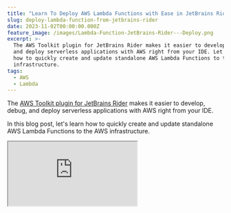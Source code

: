 ```yaml
---
title: "Learn To Deploy AWS Lambda Functions with Ease in JetBrains Rider"
slug: deploy-lambda-function-from-jetbrains-rider
date: 2023-11-02T00:00:00.000Z
feature_image: /images/Lambda-Function-JetBrains-Rider---Deploy.png
excerpt: >-
  The AWS Toolkit plugin for JetBrains Rider makes it easier to develop, debug,
  and deploy serverless applications with AWS right from your IDE. Let's learn
  how to quickly create and update standalone AWS Lambda Functions to the AWS
  infrastructure.
tags:
  - AWS
  - Lambda
---
```

The [AWS Toolkit plugin for JetBrains Rider](https://docs.aws.amazon.com/toolkit-for-jetbrains/latest/userguide/getting-started.html) makes it easier to develop, debug, and deploy serverless applications with AWS right from your IDE.

In this blog post, let's learn how to quickly create and update standalone AWS Lambda Functions to the AWS infrastructure.

<iframe src="https://www.youtube.com/embed/gKrqXshsZZQ?feature=oembed" />

_This article is sponsored by AWS and is part of my [_AWS Series_](/blog/tag/aws/)._

## Deploy New Lambda Function From Rider

To create a new Lambda Function in AWS Infrastructure from JetBrains Rider IDE, navigate to the AWS Toolkit → Lambda.

Right-click on the Lambda section for the option to 'Create new AWS Lambda' function, as shown in the screenshot below.

<Figure src="/images/image-23.png" caption="Create new AWS Lambda Function using the AWS Toolkit in JetBrains Rider." />

Selecting the 'Create new AWS Lambda' option, prompts up a new 'Create Function' dialog in JetBrains Rider IDE.

This requires the information to create the new Lambda Function. Specify the Name and Description for the new Lambda function.

For the Handler, specify the Lambda Function Entry point.

The Handler string is of the format **_ASSEMBLY::TYPE::METHOD_** where Assembly is the name of the handler function assembly; Type is the full name of the handler type including the Namespace, and Method is the name of the function handler.

This needs to be a valid string, if not it will show an error.

<Figure src="/images/image-28.png" caption="Create and deploy new Lambda Function for JetBrains Rider IDE" />

Configure the remaining settings as required for your Lambda Function.

For the IAM Role, you can select an existing Role, or create a new Role using the Create button.

We need to specify an S3 bucket to upload the Lambda function code for the [SAM CLI](https://docs.aws.amazon.com/serverless-application-model/latest/developerguide/install-sam-cli.html) to upload the Lambda package to deploy to AWS.

Select 'Create Function' to create and deploy a new Lambda Function.

### Lambda Function Gutter Icons in Rider

JetBrains Rider also provides an option to deploy a Lambda Function right from the Function definition in the class file.

To enable this, go to Settings → Tools → AWS → Lambda option and enable the 'Show gutter icons for all potential AWS Lambda handlers' option as shown below.

<Figure src="/images/image-22.png" caption="Show gutter icons for all potential AWS Lambda handlers in the JetBrains Rider IDE." />

This enables a special icon next to all potential Lambda Function handler methods.

As shown below, there is a special Lambda icon that shows up next to our Lambda Function Handler entry point.

<Figure src="/images/image-24.png" caption="JetBrains Rider Gutter option to interact with Lambda Function handler." />

Selecting that gives you the option to Run, Debug, and also Create/Deploy a new AWS Lambda Function. You can use this as well to open the Create Lambda Function dialog which we used earlier.

## Update Lambda Function From Rider

You can see the list of Lambda Functions existing under your AWS Account, under the AWS Toolkit → Lambda section.

To update the code or configuration for an existing Lambda function, right-click on the appropriate function and choose the 'Update Function configuration' or 'Update Function Code' option.

![](/images/image-25.png)

Update existing Lambda Function from JetBrains Rider, by right click on an existing Lambda Function. You can update the configuration or upload new code changes using this option.

This prompts for the Handler name and also the S3 bucket to use to upload the code changes.

The Lambda package is built again, uploaded and deployed to AWS.

<Figure src="/images/image-26.png" caption="Update Lambda function code for an existing function using JetBrains Rider IDE." />

This makes it easy to create and update Lambda Functions from within the JetBrains IDE.
